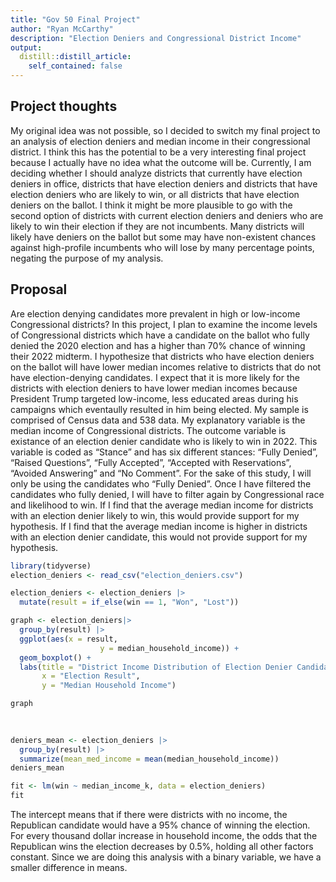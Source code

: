 ```yaml
---
title: "Gov 50 Final Project"
author: "Ryan McCarthy"
description: "Election Deniers and Congressional District Income"
output:
  distill::distill_article:
    self_contained: false
---
```




## Project thoughts

My original idea was not possible, so I decided to switch my final project to an analysis of election deniers and median income in their congressional district.  I think this has the potential to be a very interesting final project because I actually have no idea what the outcome will be.  Currently, I am deciding whether I should analyze districts that currently have election deniers in office, districts that have election deniers and districts that have election deniers who are likely to win, or all districts that have election deniers on the ballot.  I think it might be more plausible to go with the second option of districts with current election deniers and deniers who are likely to win their election if they are not incumbents.  Many districts will likely have deniers on the ballot but some may have non-existent chances against high-profile incumbents who will lose by many percentage points, negating the purpose of my analysis.  

## Proposal

Are election denying candidates more prevalent in high or low-income Congressional districts?  In this project, I plan to examine the income levels of Congressional districts which have a candidate on the ballot who fully denied the 2020 election and has a higher than 70% chance of winning their 2022 midterm.  I hypothesize that districts who have election deniers on the ballot will have lower median incomes relative to districts that do not have election-denying candidates.  I expect that it is more likely for the districts with election deniers to have lower median incomes because President Trump targeted low-income, less educated areas during his campaigns which eventaully resulted in him being elected.  My sample is comprised of Census data and 538 data.  My explanatory variable is the median income of Congressional districts.  The outcome variable is existance of an election denier candidate who is likely to win in 2022.  This variable is coded as "Stance" and has six different stances: "Fully Denied", "Raised Questions", "Fully Accepted", "Accepted with Reservations", "Avoided Answering" and "No Comment".  For the sake of this study, I will only be using the candidates who "Fully Denied".  Once I have filtered the candidates who fully denied, I will have to filter again by Congressional race and likelihood to win.  If I find that the average median income for districts with an election denier likely to win, this would provide support for my hypothesis.  If I find that the average median income is higher in districts with an election denier candidate, this would not provide support for my hypothesis. 

```r
library(tidyverse)
election_deniers <- read_csv("election_deniers.csv")

election_deniers <- election_deniers |>
  mutate(result = if_else(win == 1, "Won", "Lost"))

graph <- election_deniers|>
  group_by(result) |>
  ggplot(aes(x = result,
                    y = median_household_income)) +
  geom_boxplot() +
  labs(title = "District Income Distribution of Election Denier Candidates",
       x = "Election Result",
       y = "Median Household Income")

graph
  
  

```
```r
deniers_mean <- election_deniers |>
  group_by(result) |>
  summarize(mean_med_income = mean(median_household_income))
deniers_mean
```
```r
fit <- lm(win ~ median_income_k, data = election_deniers)
fit
```


The intercept means that if there were districts with no income, the Republican candidate would have a 95% chance of winning the election.  For every thousand dollar increase in household income, the odds that the Republican wins the election decreases by 0.5%, holding all other factors constant.  Since we are doing this analysis with a binary variable, we have a smaller difference in means. 

